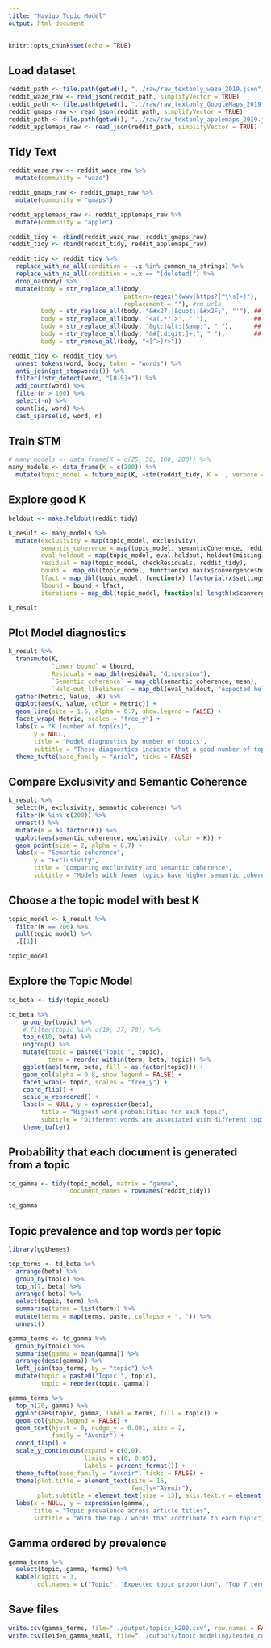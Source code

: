 ```yaml
---
title: "Navigo Topic Model"
output: html_document
---
```


```r
knitr::opts_chunk$set(echo = TRUE)
```

## Load dataset

```r
reddit_path <- file.path(getwd(), "../raw/raw_textonly_waze_2019.json")
reddit_waze_raw <- read_json(reddit_path, simplifyVector = TRUE)
reddit_path <- file.path(getwd(), "../raw/raw_textonly_GoogleMaps_2019.json")
reddit_gmaps_raw <- read_json(reddit_path, simplifyVector = TRUE)
reddit_path <- file.path(getwd(), "../raw/raw_textonly_applemaps_2019.json")
reddit_applemaps_raw <- read_json(reddit_path, simplifyVector = TRUE)
```

## Tidy Text

```r
reddit_waze_raw <- reddit_waze_raw %>% 
  mutate(community = "waze")

reddit_gmaps_raw <- reddit_gmaps_raw %>% 
  mutate(community = "gmaps")

reddit_applemaps_raw <- reddit_applemaps_raw %>% 
  mutate(community = "apple")

reddit_tidy <- rbind(reddit_waze_raw, reddit_gmaps_raw)
reddit_tidy <- rbind(reddit_tidy, reddit_applemaps_raw)

reddit_tidy <- reddit_tidy %>% 
  replace_with_na_all(condition = ~.x %in% common_na_strings) %>% 
  replace_with_na_all(condition = ~.x == "[deleted]") %>% 
  drop_na(body) %>% 
  mutate(body = str_replace_all(body, 
                                pattern=regex("(www|https?[^\\s]+)"), 
                                replacement = ""), #rm urls
         body = str_replace_all(body, "&#x27;|&quot;|&#x2F;", "'"), ## weird encoding
         body = str_replace_all(body, "<a(.*?)>", " "),             ## links 
         body = str_replace_all(body, "&gt;|&lt;|&amp;", " "),      ## html yuck
         body = str_replace_all(body, "&#[:digit:]+;", " "),        ## html yuck
         body = str_remove_all(body, "<[^>]*>")) 

reddit_tidy <- reddit_tidy %>% 
  unnest_tokens(word, body, token = "words") %>% 
  anti_join(get_stopwords()) %>% 
  filter(!str_detect(word, "[0-9]+")) %>% 
  add_count(word) %>% 
  filter(n > 100) %>% 
  select(-n) %>% 
  count(id, word) %>% 
  cast_sparse(id, word, n)
```

## Train STM

```r
# many_models <- data_frame(K = c(25, 50, 100, 200)) %>%
many_models <- data_frame(K = c(200)) %>%
  mutate(topic_model = future_map(K, ~stm(reddit_tidy, K = ., verbose = FALSE)))
```

## Explore good K

```r
heldout <- make.heldout(reddit_tidy)

k_result <- many_models %>%
  mutate(exclusivity = map(topic_model, exclusivity),
         semantic_coherence = map(topic_model, semanticCoherence, reddit_tidy),
         eval_heldout = map(topic_model, eval.heldout, heldout$missing),
         residual = map(topic_model, checkResiduals, reddit_tidy),
         bound =  map_dbl(topic_model, function(x) max(x$convergence$bound)),
         lfact = map_dbl(topic_model, function(x) lfactorial(x$settings$dim$K)),
         lbound = bound + lfact,
         iterations = map_dbl(topic_model, function(x) length(x$convergence$bound)))

k_result
```

## Plot Model diagnostics

```r
k_result %>%
  transmute(K,
            `Lower bound` = lbound,
            Residuals = map_dbl(residual, "dispersion"),
            `Semantic coherence` = map_dbl(semantic_coherence, mean),
            `Held-out likelihood` = map_dbl(eval_heldout, "expected.heldout")) %>%
  gather(Metric, Value, -K) %>%
  ggplot(aes(K, Value, color = Metric)) +
  geom_line(size = 1.5, alpha = 0.7, show.legend = FALSE) +
  facet_wrap(~Metric, scales = "free_y") +
  labs(x = "K (number of topics)",
       y = NULL,
       title = "Model diagnostics by number of topics",
       subtitle = "These diagnostics indicate that a good number of topics would be around 48") +
  theme_tufte(base_family = "Arial", ticks = FALSE)
```

## Compare Exclusivity and Semantic Coherence

```r
k_result %>%
  select(K, exclusivity, semantic_coherence) %>%
  filter(K %in% c(200)) %>%
  unnest() %>%
  mutate(K = as.factor(K)) %>%
  ggplot(aes(semantic_coherence, exclusivity, color = K)) +
  geom_point(size = 2, alpha = 0.7) +
  labs(x = "Semantic coherence",
       y = "Exclusivity",
       title = "Comparing exclusivity and semantic coherence",
       subtitle = "Models with fewer topics have higher semantic coherence for more topics, but lower exclusivity")
```

## Choose a the topic model with best K

```r
topic_model <- k_result %>% 
  filter(K == 200) %>% 
  pull(topic_model) %>% 
  .[[1]]

topic_model
```


## Explore the Topic Model

```r
td_beta <- tidy(topic_model)

td_beta %>%
    group_by(topic) %>%
    # filter(topic %in% c(19, 37, 78)) %>% 
    top_n(10, beta) %>%
    ungroup() %>%
    mutate(topic = paste0("Topic ", topic),
           term = reorder_within(term, beta, topic)) %>%
    ggplot(aes(term, beta, fill = as.factor(topic))) +
    geom_col(alpha = 0.8, show.legend = FALSE) +
    facet_wrap(~ topic, scales = "free_y") +
    coord_flip() +
    scale_x_reordered() +
    labs(x = NULL, y = expression(beta),
         title = "Highest word probabilities for each topic",
         subtitle = "Different words are associated with different topics") +
    theme_tufte()
```

## Probability that each document is generated from a topic

```r
td_gamma <- tidy(topic_model, matrix = "gamma",
                 document_names = rownames(reddit_tidy))

td_gamma
```


## Topic prevalence and top words per topic

```r
library(ggthemes)

top_terms <- td_beta %>%
  arrange(beta) %>%
  group_by(topic) %>%
  top_n(7, beta) %>%
  arrange(-beta) %>%
  select(topic, term) %>%
  summarise(terms = list(term)) %>%
  mutate(terms = map(terms, paste, collapse = ", ")) %>% 
  unnest()

gamma_terms <- td_gamma %>%
  group_by(topic) %>%
  summarise(gamma = mean(gamma)) %>%
  arrange(desc(gamma)) %>%
  left_join(top_terms, by = "topic") %>%
  mutate(topic = paste0("Topic ", topic),
         topic = reorder(topic, gamma))

gamma_terms %>%
  top_n(20, gamma) %>%
  ggplot(aes(topic, gamma, label = terms, fill = topic)) +
  geom_col(show.legend = FALSE) +
  geom_text(hjust = 0, nudge_y = 0.001, size = 2,
            family = "Avenir") +
  coord_flip() +
  scale_y_continuous(expand = c(0,0),
                     limits = c(0, 0.05),
                     labels = percent_format()) +
  theme_tufte(base_family = "Avenir", ticks = FALSE) +
  theme(plot.title = element_text(size = 16,
                                  family="Avenir"),
        plot.subtitle = element_text(size = 13), axis.text.y = element_text(size = 5)) +
  labs(x = NULL, y = expression(gamma),
       title = "Topic prevalence across article titles",
       subtitle = "With the top 7 words that contribute to each topic")
```

## Gamma ordered by prevalence

```r
gamma_terms %>%
  select(topic, gamma, terms) %>%
  kable(digits = 3, 
        col.names = c("Topic", "Expected topic proportion", "Top 7 terms"))
```

## Save files

```r
write.csv(gamma_terms, file="../output/topics_k200.csv", row.names = FALSE)
write.csv(leiden_gamma_small, file="../outputs/topic-modeling/leiden_complete_topics_by_article_k550.csv", row.names = FALSE)
```

